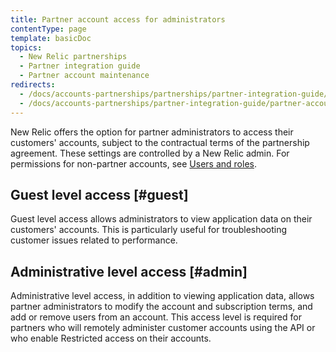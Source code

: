 ```yaml
---
title: Partner account access for administrators
contentType: page
template: basicDoc
topics:
  - New Relic partnerships
  - Partner integration guide
  - Partner account maintenance
redirects:
  - /docs/accounts-partnerships/partnerships/partner-integration-guide/account-access-administrators
  - /docs/accounts-partnerships/partner-integration-guide/partner-account-maintenance/account-access-administrators
---
```


New Relic offers the option for partner administrators to access their customers' accounts, subject to the contractual terms of the partnership agreement. These settings are controlled by a New Relic admin. For permissions for non-partner accounts, see [Users and roles](/docs/accounts-partnerships/accounts/account-billing-usage/users-roles).

## Guest level access [#guest]

Guest level access allows administrators to view application data on their customers' accounts. This is particularly useful for troubleshooting customer issues related to performance.

## Administrative level access [#admin]

Administrative level access, in addition to viewing application data, allows partner administrators to modify the account and subscription terms, and add or remove users from an account. This access level is required for partners who will remotely administer customer accounts using the API or who enable Restricted access on their accounts.
